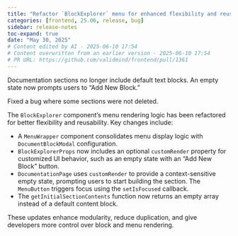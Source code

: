 ```yaml
---
title: "Refactor `BlockExplorer` menu for enhanced flexibility and reusability (#1361)"
categories: [frontend, 25.06, release, bug]
sidebar: release-notes
toc-expand: true
date: "May 30, 2025"
# Content edited by AI - 2025-06-10 17:54
# Content overwritten from an earlier version - 2025-06-10 17:54
# PR URL: https://github.com/validmind/frontend/pull/1361
---
```


Documentation sections no longer include default text blocks. An empty state now prompts users to "Add New Block."

Fixed a bug where some sections were not deleted.

The `BlockExplorer` component's menu rendering logic has been refactored for better flexibility and reusability. Key changes include:

- A `MenuWrapper` component consolidates menu display logic with `DocumentBlockModal` configuration.
- `BlockExplorerProps` now includes an optional `customRender` property for customized UI behavior, such as an empty state with an "Add New Block" button.
- `DocumentationPage` uses `customRender` to provide a context-sensitive empty state, prompting users to start building the section. The `MenuButton` triggers focus using the `setIsFocused` callback.
- The `getInitialSectionContents` function now returns an empty array instead of a default content block.

These updates enhance modularity, reduce duplication, and give developers more control over block and menu rendering.

<!--- VALIDATION SUMMARY
Content Type: title
Validation Status: CHECK
Attempts: 7
Last Validation: 2025-06-10 17:43:12
Result: The edited content does not seem to be a direct improvement or modification of the original content. The original statement is about the importance of declaring explicit content blocks in templates, which is a general guideline or best practice. The edited content, however, refers to a specific acti...
Reedit Available: Yes
Reedit Message: The edited content does not seem to be a direct improvement or modification of the original content. The original statement is about the importance of declaring explicit content blocks in templates, w...
--->

